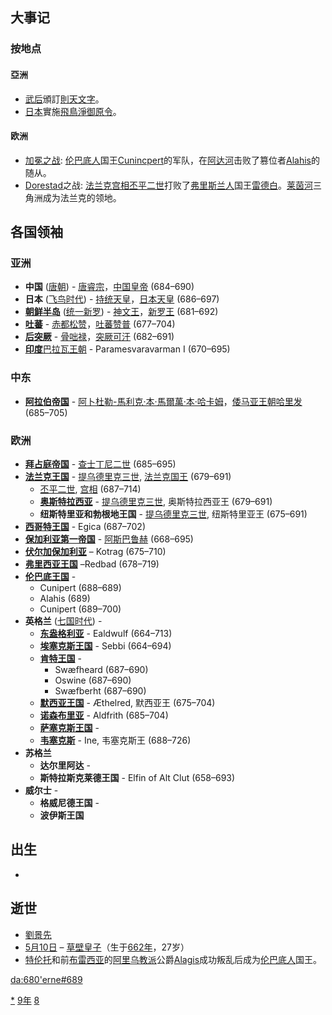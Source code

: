 {{yearTOC|689|唐'''[[永昌_(武則天)|永昌]]元年'''}}

== 大事记 ==
=== 按地点 ===
====亞洲====
* [[武后|武后]]頒訂[[則天文字|則天文字]]。
* [[日本|日本]]實施[[飛鳥淨御原令|飛鳥淨御原令]]。

====欧洲====
* [[加冕之战|加冕之战]]: [[伦巴底人|伦巴底人]]国王[[Cunincpert|Cunincpert]]的军队，在[[阿达河|阿达河]]击败了篡位者[[Alahis|Alahis]]的随从。
* [[Dorestad|Dorestad]]之战: [[法兰克人|法兰克]][[宫相|宫相]][[丕平二世|丕平二世]]打败了[[弗里斯兰人|弗里斯兰人]]国王[[雷德白|雷德白]]。[[莱茵河|莱茵河]]三角洲成为法兰克的领地。

== 各国领袖 ==
===亚洲===
*'''中国''' ([[唐朝|唐朝]]) - [[唐睿宗|唐睿宗]]，[[中国皇帝|中国皇帝]] (684–690)
*'''日本''' ([[飞鸟时代|飞鸟时代]]) - [[持统天皇|持统天皇]]，[[日本天皇|日本天皇]] (686–697)
*'''[[朝鲜半岛|朝鲜半岛]]''' ([[统一新罗|统一新罗]]) - [[神文王|神文王]]，[[新罗君主列表|新罗王]] (681–692)
*'''[[吐蕃|吐蕃]]''' - [[赤都松赞|赤都松赞]]，[[吐蕃君主列表|吐蕃赞普]] (677–704)
*'''[[后突厥|后突厥]]''' - [[骨咄禄|骨咄禄]]，[[突厥可汗列表|突厥可汗]] (682–691)
*'''[[印度|印度]]'''[[巴拉瓦王朝|巴拉瓦王朝]] - Paramesvaravarman I (670–695)
===中东===
*'''[[阿拉伯帝国|阿拉伯帝国]]''' - [[阿卜杜勒-馬利克·本·馬爾萬·本·哈卡姆|阿卜杜勒-馬利克·本·馬爾萬·本·哈卡姆]]，[[倭马亚王朝|倭马亚王朝]][[哈里发|哈里发]] (685–705)
===欧洲===
*'''[[拜占庭帝国|拜占庭帝国]]''' - [[查士丁尼二世|查士丁尼二世]] (685–695)
*'''[[法兰克王国|法兰克王国]]''' - [[提乌德里克三世|提乌德里克三世]], [[法兰克国王|法兰克国王]] (679–691)
**[[丕平二世|丕平二世]], [[宫相|宫相]] (687–714)
**'''[[奥斯特拉西亚|奥斯特拉西亚]]''' - [[提乌德里克三世|提乌德里克三世]], 奥斯特拉西亚王 (679–691)
**'''纽斯特里亚和勃根地王国''' - [[提乌德里克三世|提乌德里克三世]], 纽斯特里亚王 (675–691)
*'''[[西哥特王国|西哥特王国]]''' - Egica (687–702)
*'''[[保加利亚第一帝国|保加利亚第一帝国]]''' - [[阿斯巴鲁赫|阿斯巴鲁赫]] (668–695)
*'''[[伏尔加保加利亚|伏尔加保加利亚]]''' – Kotrag (675–710)
*'''[[弗里西亚王国|弗里西亚王国]]''' –Redbad (678–719)
*'''[[伦巴底人|伦巴底王国]]''' - 
**Cunipert (688–689)
**Alahis (689)
**Cunipert (689–700)
*'''英格兰''' ([[七国时代|七国时代]]) - 
**'''[[东盎格利亚|东盎格利亚]]''' - Ealdwulf (664–713)
**'''[[埃塞克斯王国|埃塞克斯王国]]''' - Sebbi (664–694)
**'''[[肯特王国|肯特王国]]''' - 
***Swæfheard (687–690)
***Oswine (687–690)
***Swæfberht (687–690)
**'''[[默西亚王国|默西亚王国]]''' - Æthelred, 默西亚王 (675–704)
**'''[[诺森布里亚|诺森布里亚]]''' - Aldfrith (685–704)
**'''[[萨塞克斯王国|萨塞克斯王国]]''' - 
**'''[[韦塞克斯|韦塞克斯]]''' - Ine, 韦塞克斯王 (688–726)
*'''苏格兰'''
**'''达尔里阿达''' - 
**'''斯特拉斯克莱德王国''' - Elfin of Alt Clut (658–693)
*'''威尔士''' -
**'''格威尼德王国''' - 
**'''波伊斯王国'''

== 出生 ==
*

== 逝世 ==
{{Wikisource year mention}}
*[[劉景先|劉景先]]
*[[5月10日|5月10日]] – [[草壁皇子|草壁皇子]]（生于[[662年|662年]]，27岁）
*[[特伦托|特伦托]]和前[[布雷西亚|布雷西亚]]的[[阿里乌教派|阿里乌教派]]公爵[[Alahis|Alagis]]成功叛乱后成为[[伦巴底人|伦巴底人]]国王。

[[Category:689年|*]]
[[Category:680年代|9年]]
[[Category:7世纪各年|8]]

[[da:680'erne#689|da:680'erne#689]]